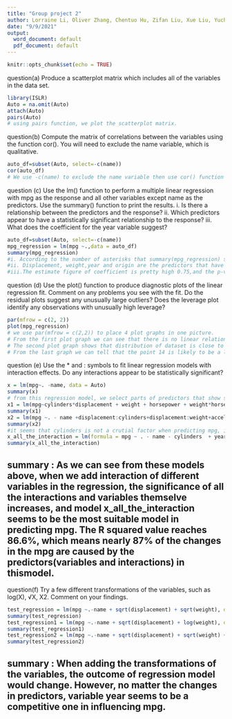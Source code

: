 ---
title: "Group project 2"
author: Lorraine Li, Oliver Zhang, Chentuo Hu, Zifan Liu, Xue Liu, Yuchen Li, Jeremiah Lee
date: "9/9/2021"
output:
  word_document: default
  pdf_document: default
---

```{r setup, include = FALSE}
knitr::opts_chunk$set(echo = TRUE)
```

question(a) Produce a scatterplot matrix which includes all of the variables in the data set.
```{r}
library(ISLR)
Auto = na.omit(Auto)
attach(Auto)
pairs(Auto)
# using pairs function, we plot the scatterplot matrix.
```


question(b) Compute the matrix of correlations between the variables using the function cor(). You will need to exclude the name variable, which is qualitative.
```{r}
auto_df=subset(Auto, select=-c(name))
cor(auto_df)
# We use -c(name) to exclude the name variable then use cor() function to compute the correlations between all the variable in this subset auto_df
```
question (c) Use the lm() function to perform a multiple linear regression with mpg as the response and all other variables except name as the predictors. Use the summary() function to print the results.
i. Is there a relationship between the predictors and the response?
ii. Which predictors appear to have a statistically significant relationship to the response?
iii. What does the coefficient for the year variable suggest?
```{r}
auto_df=subset(Auto, select=-c(name))
mpg_regression = lm(mpg ~.,data = auto_df)
summary(mpg_regression)
#i. According to the number of asterisks that summary(mpg_regression) shows, we can observe that there are some relationships between MPG and displacement, weight, year and origin. The rest of predictors barely show statistically significant, the Adjusted R-squared equals to 0.8182 which means most of the change in predictors can cause change in target value
#ii. Displacement, weight,year and origin are the predictors that have significant relationship to the target value mpg.
#iii.The estimate figure of coefficient is pretty high 0.75,and the p-value of this regression is really small, which means this regression is successful so we think the relationship is obvious. when the year increased by 1, mpg increases about 0.75.
```
question (d) Use the plot() function to produce diagnostic plots of the linear regression fit. Comment on any problems you see with the fit. Do the residual plots suggest any unusually large outliers? Does the leverage plot identify any observations with unusually high leverage?
```{r}
par(mfrow = c(2, 2))
plot(mpg_regression)
# we use par(mfrow = c(2,2)) to place 4 plot graphs in one picture. 
# From the first plot graph we can see that there is no linear relationship between the target values and the predictors.
# The second plot graph shows that distribution of dataset is close to the normal distribution
# From the last graph we can tell that the point 14 is likely to be a leverage point.
```

question (e) Use the * and : symbols to fit linear regression models with interaction effects. Do any interactions appear to be statistically significant?

```{r}
x = lm(mpg~. -name, data = Auto)
summary(x)
# from this regression model, we select parts of predictors that show statistical significance in predicting mpg and add some factors that may have influence on mpg based on our common sense . cylinders,displacement,origion,weight,year
x1 = lm(mpg~cylinders*displacement + weight + horsepower + weight*horsepower, data = auto_df)
summary(x1)
x2 = lm(mpg ~. - name +displacement:cylinders+displacement:weight+acceleration:horsepower, data=auto_df)
summary(x2)
#it seems that cylinders is not a crutial factor when predicting mpg, including its interaction with other variables.
x_all_the_interaction = lm(formula = mpg ~ . - name - cylinders  + year:origin + displacement:weight + displacement:weight + acceleration:horsepower + acceleration:weight, data = Auto)
summary(x_all_the_interaction)
```
## summary : As we can see from these models above, when we add interaction of different variables in the regression, the significance of all the interactions and variables themselve increases, and model x_all_the_interaction seems to be the most suitable model in predicting mpg. The R squared value reaches 86.6%, which means nearly 87% of the changes in the mpg are caused by the predictors(variables and interactions) in thismodel.

question(f) Try a few different transformations of the variables, such as log(X), √X, X2. Comment on your findings.
```{r}
test_regression = lm(mpg ~.-name + sqrt(displacement) + sqrt(weight), data = Auto)
summary(test_regression)
test_regression1 = lm(mpg ~.-name + sqrt(displacement) + log(weight), data = Auto)
summary(test_regression1)
test_regression2 = lm(mpg ~.-name + sqrt(displacement) + sqrt(weight) + log(year) + sqrt(year), data = Auto)
summary(test_regression2)
```
## summary : When adding the transformations of the variables, the outcome of regression model would change. However, no matter the changes in predictors, variable year seems to be a competitive one in influencing mpg.